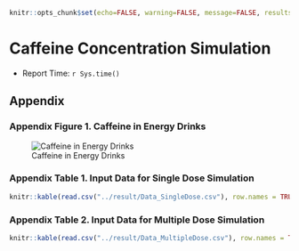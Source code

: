 ```r
knitr::opts_chunk$set(echo=FALSE, warning=FALSE, message=FALSE, results = "asis")
```

# Caffeine Concentration Simulation

- Report Time: `r Sys.time()` 

## Appendix

### Appendix Figure 1. Caffeine in Energy Drinks

![Caffeine in Energy Drinks](Caffeine-Content-in-Energy-Drinks.jpg)

### Appendix Table 1. Input Data for Single Dose Simulation

```r
knitr::kable(read.csv("../result/Data_SingleDose.csv"), row.names = TRUE, digits = 1)
```

### Appendix Table 2. Input Data for Multiple Dose Simulation

```r
knitr::kable(read.csv("../result/Data_MultipleDose.csv"), row.names = TRUE, digits = 1)
```

